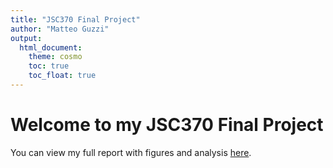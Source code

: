 ```yaml
---
title: "JSC370 Final Project"
author: "Matteo Guzzi"
output:
  html_document:
    theme: cosmo
    toc: true
    toc_float: true
---
```


# Welcome to my JSC370 Final Project

You can view my full report with figures and analysis [here](final-proj-jsc370.html).
